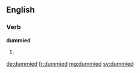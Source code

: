 ==English==

===Verb===
'''dummied'''

# {{en-past of|dummy}}

[[de:dummied]]
[[fr:dummied]]
[[mg:dummied]]
[[sv:dummied]]
